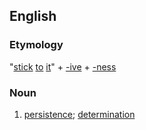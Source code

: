 ==English==

===Etymology===
"[[stick]] [[to]] [[it]]" + [[-ive]] + [[-ness]]

===Noun===
{{en-noun}}

# {{nonstandard}} [[persistence]]; [[determination]]
